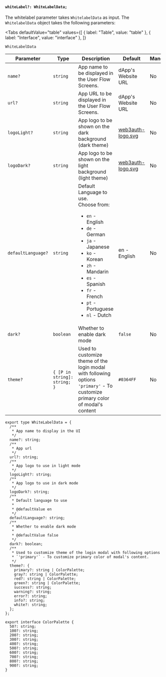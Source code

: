 
#### `whiteLabel?: WhiteLabelData;`

The whitelabel parameter takes `WhitelabelData` as input. The `WhitelabelData` object takes the following parameters:

<Tabs
  defaultValue="table"
  values={[
    { label: "Table", value: "table" },
    { label: "Interface", value: "interface" },
  ]}
>

<TabItem value="table">

`WhiteLabelData`

| Parameter          | Type                         | Description                                                                                                                                                                                                                                                          | Default                                                           | Mandatory |
| ------------------ | ---------------------------- | -------------------------------------------------------------------------------------------------------------------------------------------------------------------------------------------------------------------------------------------------------------------- | ----------------------------------------------------------------- | --------- |
| `name?`            | `string`                     | App name to be displayed in the User Flow Screens.                                                                                                                                                                                                                   | dApp's Website URL                                                | No        |
| `url?`             | `string`                     | App URL to be displayed in the User Flow Screens.                                                                                                                                                                                                                    | dApp's Website URL                                                | No        |
| `logoLight?`       | `string`                     | App logo to be shown on the dark background (dark theme)                                                                                                                                                                                                             | [web3auth-logo.svg](https://images.web3auth.io/web3auth-logo.svg) | No        |
| `logoDark?`        | `string`                     | App logo to be shown on the light background (light theme)                                                                                                                                                                                                           | [web3auth-logo.svg](https://images.web3auth.io/web3auth-logo.svg) | No        |
| `defaultLanguage?` | `string`                     | Default Language to use. <br/> Choose from: <ul><li>`en` - English</li><li>`de` - German</li><li>`ja` - Japanese</li><li>`ko` - Korean</li><li>`zh` - Mandarin</li><li>`es` - Spanish</li><li>`fr` - French</li><li>`pt` - Portuguese</li><li>`nl` - Dutch</li></ul> | en - English                                                      | No        |
| `dark?`            | `boolean`                    | Whether to enable dark mode                                                                                                                                                                                                                                          | `false`                                                           | No        |
| `theme?`           | `{ [P in string]: string; }` | Used to customize theme of the login modal with following options <br /> `'primary'` - To customize primary color of modal's content                                                                                                                                 | `#0364FF`                                                         | No        |

</TabItem>

<TabItem value="interface">

```tsx
export type WhiteLabelData = {
  /**
   * App name to display in the UI
   */
  name?: string;
  /**
   * App url
   */
  url?: string;
  /**
   * App logo to use in light mode
   */
  logoLight?: string;
  /**
   * App logo to use in dark mode
   */
  logoDark?: string;
  /**
   * Default language to use
   *
   * @defaultValue en
   */
  defaultLanguage?: string;
  /**
   * Whether to enable dark mode
   *
   * @defaultValue false
   */
  dark?: boolean;
  /**
   * Used to customize theme of the login modal with following options
   * `'primary'` - To customize primary color of modal's content.
   */
  theme?: {
    primary?: string | ColorPalette;
    gray?: string | ColorPalette;
    red?: string | ColorPalette;
    green?: string | ColorPalette;
    success?: string;
    warning?: string;
    error?: string;
    info?: string;
    white?: string;
  };
};

export interface ColorPalette {
  50?: string;
  100?: string;
  200?: string;
  300?: string;
  400?: string;
  500?: string;
  600?: string;
  700?: string;
  800?: string;
  900?: string;
}
```

</TabItem>

</Tabs>
